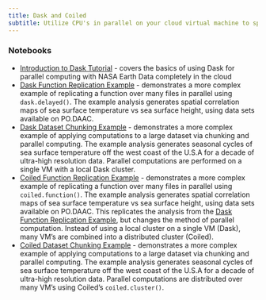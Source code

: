 ```yaml
---
title: Dask and Coiled
subtitle: Utilize CPU's in parallel on your cloud virtual machine to speed up computations with Python's `dask` package. Or, combine many VM's together in a distributed cluster for parallel computations using `Coiled`.
---
```


### **Notebooks**
- [Introduction to Dask Tutorial](../notebooks/Advanced_cloud/basic_dask.ipynb) - covers the basics of using Dask for parallel computing with NASA Earth Data completely in the cloud
- [Dask Function Replication Example](../notebooks/Advanced_cloud/dask_delayed_01.ipynb) - demonstrates a more complex example of replicating a function over many files in parallel using `dask.delayed()`. The example analysis generates spatial correlation maps of sea surface temperature vs sea surface height, using data sets available on PO.DAAC.
- [Dask Dataset Chunking Example](../notebooks/Advanced_cloud/dask_cluster_01.ipynb) - demonstrates a more complex example of applying computations to a large dataset via chunking and parallel computing. The example analysis generates seasonal cycles of sea surface temperature off the west coast of the U.S.A for a decade of ultra-high resolution data. Parallel computations are performed on a single VM with a local Dask cluster.
- [Coiled Function Replication Example](../notebooks/Advanced_cloud/coiled_function_01.ipynb) - demonstrates a more complex example of replicating a function over many files in parallel using `coiled.function()`. The example analysis generates spatial correlation maps of sea surface temperature vs sea surface height, using data sets available on PO.DAAC. This replicates the analysis from the [Dask Function Replication Example](../notebooks/Advanced_cloud/dask_delayed_01.ipynb), but changes the method of parallel computation. Instead of using a local cluster on a single VM (Dask), many VM's are combined into a distributed cluster (Coiled).
- [Coiled Dataset Chunking Example](../notebooks/Advanced_cloud/coiled_cluster_01.ipynb) - demonstrates a more complex example of applying computations to a large dataset via chunking and parallel computing. The example analysis generates seasonal cycles of sea surface temperature off the west coast of the U.S.A for a decade of ultra-high resolution data. Parallel computations are distributed over many VM's using Coiled's `coiled.cluster()`.